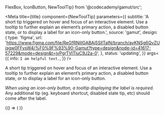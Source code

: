   FlexBox,
  IconButton,
  NewToolTip} from '@codecademy/gamut/src';



<Meta
  title={title}
  component={NewToolTip}
  parameters={{
    subtitle:
      'A short tip triggered on hover and focus of an interactive element. Use a tooltip to further explain an element’s primary action, a disabled button state, or to display a label for an icon-only button.',
    source: 'gamut',
    design: {
      type: 'figma',
      url:
        'https://www.figma.com/file/ReGfRNillGABAj5SlITalN/branch/ayKNSg6QvZUjsgw0FFysW4/%F0%9F%93%90-Gamut?type=design&node-id=41617-57229&mode=design&t=jvPgrTVlTluC9J2a-0',
    },
    status: 'updating',
  }}
  args={{
    info: `I am helpful text.`,
  }}
/>


A short tip triggered on hover and focus of an interactive element. Use a tooltip to further explain an element’s primary action, a disabled button state, or to display a label for an icon-only button.

*When using an icon-only button, a tooltip displaying the label is required.* Any additional tip (eg. keyboard shortcut, disabled state tip, etc) should come after the label.

<Canvas>
  <Story name="NewToolTip">
    {() => (
      <FlexBox center py={64} m={24}>
    <IconButton aria-describedby="new-id" icon={SparkleIcon} tip="Tooltip" />
      </FlexBox>
    )}
  </Story>
</Canvas>

<PropsTable story="NewToolTip" />
